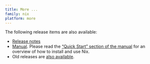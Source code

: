 ```yaml
---
title: More ...
family: nix
platform: more
---
```


The following release items are also available:

- <a href={nixReleaseNotesLink}>Release notes</a>
- [Manual](/manual/nix/stable). Please read the [“Quick Start” section of the manual](/manual/nix/stable/quick-start) for an overview of how to install and use Nix.
- Old releases are [also available](https://releases.nixos.org/?prefix=nix).


